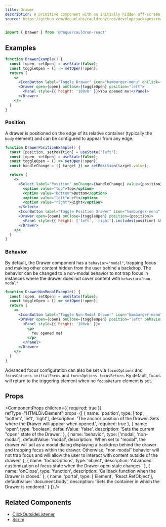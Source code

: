 ```yaml
---
title: Drawer
description: A primitive component with an initially hidden off-screen container to provide quick access to additional content or information.
source: https://github.com/dequelabs/cauldron/tree/develop/packages/react/src/components/Drawer/index.tsx
---
```



```js
import { Drawer } from '@deque/cauldron-react'
```

## Examples

```jsx example
function DrawerExample() {
  const [open, setOpen] = useState(false);
  const toggleOpen = () => setOpen(!open);
  return (
    <>
      <IconButton label="Toggle Drawer" icon="hamburger-menu" onClick={toggleOpen} />
      <Drawer open={open} onClose={toggleOpen} position="left">
        <Panel style={{ height: '100vh' }}>You opened me!</Panel>
      </Drawer>
    </>
  )
}
```

### Position

A drawer is positioned on the edge of its relative container (typically the `body` element) and can be configured to appear from any edge.

```jsx example
function DrawerPositionExample() {
  const [position, setPosition] = useState('left');
  const [open, setOpen] = useState(false);
  const toggleOpen = () => setOpen(!open);
  const handleChange = ({ target }) => setPosition(target.value);

  return (
    <>
      <Select label="Position" onChange={handleChange} value={position}>
        <option value="top">Top</option>
        <option value="bottom">Bottom</option>
        <option value="left">Left</option>
        <option value="right">Right</option>
      </Select>
      <IconButton label="Toggle Position Drawer" icon="hamburger-menu" onClick={toggleOpen} />
      <Drawer open={open} onClose={toggleOpen} position={position}>
        <Panel style={{ height: ['left', 'right'].includes(position) && '100vh', width: ['top', 'bottom'].includes(position) && '100vw' }}>You opened me!</Panel>
      </Drawer>
    </>
  )
}
```

### Behavior

By default, the Drawer component has a `behavior="modal"`, trapping focus and making other content hidden from the user behind a backdrop. The behavior can be changed to a non-modal behavior to not trap focus in instances where the drawer does not cover content with `behavior="non-modal"`

```jsx example
function DrawerNonModalExample() {
  const [open, setOpen] = useState(false);
  const toggleOpen = () => setOpen(!open);
  return (
    <>
      <IconButton label="Toggle Non-Modal Drawer" icon="hamburger-menu" onClick={toggleOpen} />
      <Drawer open={open} onClose={toggleOpen} position="left" behavior="non-modal">
        <Panel style={{ height: '100vh' }}>
          <p>
            You opened me!
          </p>
        </Panel>
      </Drawer>
    </>
  )
}
```

Advanced focus configuration can also be set via `focusOptions` and `focusOptions.initialFocus` and `focusOptions.focusReturn`. By default, focus will return to the triggering element when no `focusReturn` element is set.

## Props

<ComponentProps
  children={{
    required: true
  }}
  refType="HTMLDivElement"
  props={[
    {
      name: 'position',
      type: ['top', 'bottom', 'left', 'right'],
      description: 'The anchor position of the Drawer. Sets where the Drawer will appear when opened.',
      required: true
    },
    {
      name: 'open',
      type: 'boolean',
      defaultValue: 'false',
      description: 'Sets the current "open" state of the Drawer.'
    },
    {
      name: 'behavior',
      type: ['modal', 'non-modal'],
      defaultValue: 'modal',
      description: 'When set to "modal", the drawer will act as a modal dialog displaying a backdrop behind the drawer and trapping focus within the drawer. Otherwise, "non-modal" behavior will not trap focus and will allow the user to interact with content outside of the drawer.'
    },
    {
      name: 'focusOptions',
      type: 'object',
      description: 'Advanced customization of focus state when the Drawer open state changes.'
    },
    {
      name: 'onClose',
      type: 'function',
      description: 'Callback function when the Drawer is closed.'
    },
    {
      name: 'portal',
      type: ['Element', 'React.RefObject<Element>'],
      defaultValue: 'document.body',
      description: 'Sets the container in which the Drawer is rendered.'
    }
  ]}
/>

## Related Components

- [ClickOutsideListener](./ClickOutsideListener)
- [Scrim](./Scrim)